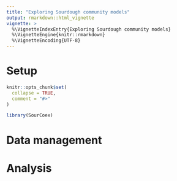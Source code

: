```yaml
---
title: "Exploring Sourdough community models"
output: rmarkdown::html_vignette
vignette: >
  %\VignetteIndexEntry{Exploring Sourdough community models}
  %\VignetteEngine{knitr::rmarkdown}
  %\VignetteEncoding{UTF-8}
---
```

# Setup

```r
knitr::opts_chunk$set(
  collapse = TRUE,
  comment = "#>"
)
```

```r
library(SourCoex)
```

# Data management


# Analysis
